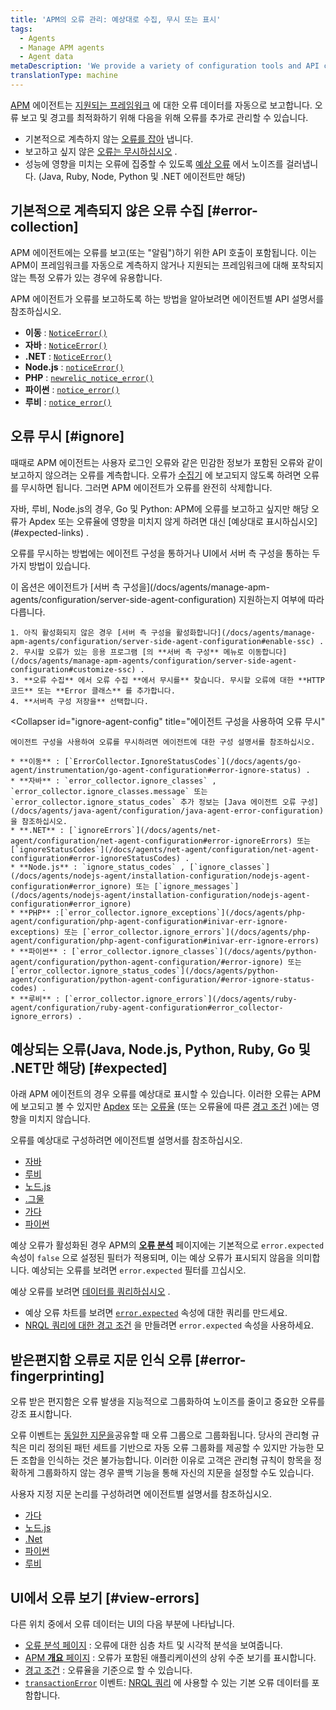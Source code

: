 ```yaml
---
title: 'APM의 오류 관리: 예상대로 수집, 무시 또는 표시'
tags:
  - Agents
  - Manage APM agents
  - Agent data
metaDescription: 'We provide a variety of configuration tools and API calls to create, ignore, or mark errors as expected.'
translationType: machine
---
```


[APM](/docs/apm) 에이전트는 [지원되는 프레임워크](/docs/agents/manage-apm-agents/installation/compatibility-requirements) 에 대한 오류 데이터를 자동으로 보고합니다. 오류 보고 및 경고를 최적화하기 위해 다음을 위해 오류를 추가로 관리할 수 있습니다.

* 기본적으로 계측하지 않는 [오류를 잡아](#error-collection) 냅니다.
* 보고하고 싶지 않은 [오류는 무시하십시오](#ignore) .
* 성능에 영향을 미치는 오류에 집중할 수 있도록 [예상 오류](#expected) 에서 노이즈를 걸러냅니다. (Java, Ruby, Node, Python 및 .NET 에이전트만 해당)

## 기본적으로 계측되지 않은 오류 수집 [#error-collection]

APM 에이전트에는 오류를 보고(또는 "알림")하기 위한 API 호출이 포함됩니다. 이는 APM이 프레임워크를 자동으로 계측하지 않거나 지원되는 프레임워크에 대해 포착되지 않는 특정 오류가 있는 경우에 유용합니다.

APM 에이전트가 오류를 보고하도록 하는 방법을 알아보려면 에이전트별 API 설명서를 참조하십시오.

* **이동** : [`NoticeError()`](https://github.com/newrelic/go-agent/blob/master/transaction.go)
* **자바** : [`NoticeError()`](http://newrelic.github.io/java-agent-api/javadoc/index.html?com/newrelic/api/agent/NewRelic.html)
* **.NET** : [`NoticeError()`](/docs/agents/net-agent/net-agent-api/notice-error)
* **Node.js** : [`noticeError()`](/docs/agents/nodejs-agent/supported-features/nodejs-agent-api#noticeError)
* **PHP** : [`newrelic_notice_error()`](/docs/agents/php-agent/php-agent-api/newrelic_notice_error)
* **파이썬** : [`notice_error()`](/docs/agents/python-agent/python-agent-api/noticeerror-python-agent-api/)
* **루비** : [`notice_error()`](https://www.rubydoc.info/gems/newrelic_rpm/NewRelic/Agent#notice_error-instance_method)

## 오류 무시 [#ignore]

때때로 APM 에이전트는 사용자 로그인 오류와 같은 민감한 정보가 포함된 오류와 같이 보고하지 않으려는 오류를 계측합니다. 오류가 [수집기](/docs/accounts-partnerships/education/getting-started-new-relic/glossary#collector) 에 보고되지 않도록 하려면 오류를 무시하면 됩니다. 그러면 APM 에이전트가 오류를 완전히 삭제합니다.

<Callout variant="tip">
  자바, 루비, Node.js의 경우, Go 및 Python: APM에 오류를 보고하고 싶지만 해당 오류가 Apdex 또는 오류율에 영향을 미치지 않게 하려면 대신 [예상대로 표시하십시오](#expected-links) .
</Callout>

오류를 무시하는 방법에는 에이전트 구성을 통하거나 UI에서 서버 측 구성을 통하는 두 가지 방법이 있습니다.

<CollapserGroup>
  <Collapser
    id="ignore-server-side"
    title="UI에서 서버 측 구성을 사용하여 오류 무시"
  >
    이 옵션은 에이전트가 [서버 측 구성을](/docs/agents/manage-apm-agents/configuration/server-side-agent-configuration) 지원하는지 여부에 따라 다릅니다.

    1. 아직 활성화되지 않은 경우 [서버 측 구성을 활성화합니다](/docs/agents/manage-apm-agents/configuration/server-side-agent-configuration#enable-ssc) .
    2. 무시할 오류가 있는 응용 프로그램 [의 **서버 측 구성** 메뉴로 이동합니다](/docs/agents/manage-apm-agents/configuration/server-side-agent-configuration#customize-ssc) .
    3. **오류 수집** 에서 오류 수집 **에서 무시를** 찾습니다. 무시할 오류에 대한 **HTTP 코드** 또는 **Error 클래스** 를 추가합니다.
    4. **서버측 구성 저장을** 선택합니다.
  </Collapser>

  <Collapser
    id="ignore-agent-config"
    title="에이전트 구성을 사용하여 오류 무시"
  >
    에이전트 구성을 사용하여 오류를 무시하려면 에이전트에 대한 구성 설명서를 참조하십시오.

    * **이동** : [`ErrorCollector.IgnoreStatusCodes`](/docs/agents/go-agent/instrumentation/go-agent-configuration#error-ignore-status) .
    * **자바** : `error_collector.ignore_classes` , `error_collector.ignore_classes.message` 또는 `error_collector.ignore_status_codes` 추가 정보는 [Java 에이전트 오류 구성](/docs/agents/java-agent/configuration/java-agent-error-configuration) 을 참조하십시오.
    * **.NET** : [`ignoreErrors`](/docs/agents/net-agent/configuration/net-agent-configuration#error-ignoreErrors) 또는 [`ignoreStatusCodes`](/docs/agents/net-agent/configuration/net-agent-configuration#error-ignoreStatusCodes) .
    * **Node.js** : `ignore_status_codes` , [`ignore_classes`](/docs/agents/nodejs-agent/installation-configuration/nodejs-agent-configuration#error_ignore) 또는 [`ignore_messages`](/docs/agents/nodejs-agent/installation-configuration/nodejs-agent-configuration#error_ignore)
    * **PHP** :[`error_collector.ignore_exceptions`](/docs/agents/php-agent/configuration/php-agent-configuration#inivar-err-ignore-exceptions) 또는 [`error_collector.ignore_errors`](/docs/agents/php-agent/configuration/php-agent-configuration#inivar-err-ignore-errors)
    * **파이썬** : [`error_collector.ignore_classes`](/docs/agents/python-agent/configuration/python-agent-configuration/#error-ignore) 또는 [`error_collector.ignore_status_codes`](/docs/agents/python-agent/configuration/python-agent-configuration/#error-ignore-status-codes) .
    * **루비** : [`error_collector.ignore_errors`](/docs/agents/ruby-agent/configuration/ruby-agent-configuration#error_collector-ignore_errors) .
  </Collapser>
</CollapserGroup>

## 예상되는 오류(Java, Node.js, Python, Ruby, Go 및 .NET만 해당) [#expected]

아래 APM 에이전트의 경우 오류를 예상대로 표시할 수 있습니다. 이러한 오류는 APM에 보고되고 볼 수 있지만 [Apdex](/docs/apm/new-relic-apm/apdex/apdex-measuring-user-satisfaction) 또는 [오류율](/docs/apm/applications-menu/error-analytics/error-analytics-explore-events-behind-errors) (또는 오류율에 따른 [경고 조건](/docs/alerts/new-relic-alerts/defining-conditions/define-alert-conditions) )에는 영향을 미치지 않습니다.

오류를 예상대로 구성하려면 에이전트별 설명서를 참조하십시오.

* [자바](/docs/agents/java-agent/configuration/java-agent-error-configuration)
* [루비](/docs/agents/ruby-agent/configuration/ruby-agent-configuration/#error-collector)
* [노드.js](/docs/agents/nodejs-agent/installation-configuration/nodejs-agent-configuration)
* [.그물](/docs/apm/agents/net-agent/configuration/net-agent-configuration/#error_collector)
* [가다](/docs/apm/agents/go-agent/configuration/go-agent-configuration/#error-collector)
* [파이썬](/docs/agents/python-agent/configuration/python-agent-configuration/#error-collector-settings)

예상 오류가 활성화된 경우 APM의 [**오류 분석**](/docs/apm/applications-menu/error-analytics/error-analytics-explore-events-behind-errors) 페이지에는 기본적으로 `error.expected` 속성이 `false` 으로 설정된 필터가 적용되며, 이는 예상 오류가 표시되지 않음을 의미합니다. 예상되는 오류를 보려면 `error.expected` 필터를 끄십시오.

예상 오류를 보려면 [데이터를 쿼리하십시오](/docs/using-new-relic/data/understand-data/query-new-relic-data) .

* 예상 오류 차트를 보려면 [`error.expected`](/docs/insights/insights-data-sources/default-events-attributes/apm-default-event-attributes#transerror-expected) 속성에 대한 쿼리를 만드세요.
* [NRQL 쿼리에 대한 경고 조건](/docs/alerts/new-relic-alerts/defining-conditions/create-alert-conditions-nrql-queries) 을 만들려면 `error.expected` 속성을 사용하세요.

## 받은편지함 오류로 지문 인식 오류 [#error-fingerprinting]

오류 받은 편지함은 오류 발생을 지능적으로 그룹화하여 노이즈를 줄이고 중요한 오류를 강조 표시합니다.

오류 이벤트는 [동일한 지문을](/docs/errors-inbox/errors-inbox/#how-groups-work)공유할 때 오류 그룹으로 그룹화됩니다. 당사의 관리형 규칙은 미리 정의된 패턴 세트를 기반으로 자동 오류 그룹화를 제공할 수 있지만 가능한 모든 조합을 인식하는 것은 불가능합니다. 이러한 이유로 고객은 관리형 규칙이 항목을 정확하게 그룹화하지 않는 경우 콜백 기능을 통해 자신의 지문을 설정할 수도 있습니다.

사용자 지정 지문 논리를 구성하려면 에이전트별 설명서를 참조하십시오.

* [가다](/docs/apm/agents/go-agent/api-guides/guide-using-go-agent-api/#user-tracking)
* [노드.js](/docs/apm/agents/nodejs-agent/api-guides/guide-using-nodejs-agent-api/#errors)
* [.Net](/docs/apm/agents/net-agent/net-agent-api/seterrorgroupcallback-net-agent-api)
* [파이썬](/docs/apm/agents/python-agent/python-agent-api/seterrrorgroupcallback-python-agent-api)
* [루비](/docs/apm/agents/ruby-agent/api-guides/sending-handled-errors-new-relic/#error-fingerprinting)

## UI에서 오류 보기 [#view-errors]

다른 위치 중에서 오류 데이터는 UI의 다음 부분에 나타납니다.

* [오류 분석 페이지](/docs/apm/applications-menu/error-analytics/introduction-error-analytics) : 오류에 대한 심층 차트 및 시각적 분석을 보여줍니다.
* [APM **개요** 페이지](/docs/apm/applications-menu/monitoring/apm-overview-page) : 오류가 포함된 애플리케이션의 상위 수준 보기를 표시합니다.
* [경고 조건](/docs/alerts/new-relic-alerts/defining-conditions/define-alert-conditions) : 오류율을 기준으로 할 수 있습니다.
* [`transactionError`](/docs/insights/insights-data-sources/default-events-attributes/apm-default-event-attributes#transactionerror-event) 이벤트: [NRQL 쿼리](/docs/insights/nrql-new-relic-query-language/using-nrql/introduction-nrql) 에 사용할 수 있는 기본 오류 데이터를 포함합니다.